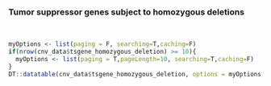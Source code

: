 ### Tumor suppressor genes subject to homozygous deletions
<br>

```r
myOptions <- list(paging = F, searching=T,caching=F)
if(nrow(cnv_data$tsgene_homozygous_deletion) >= 10){
  myOptions <- list(paging = T,pageLength=10, searching=T,caching=F)
}
DT::datatable(cnv_data$tsgene_homozygous_deletion, options = myOptions, escape=F, extensions = "Responsive")
```

<br><br>
